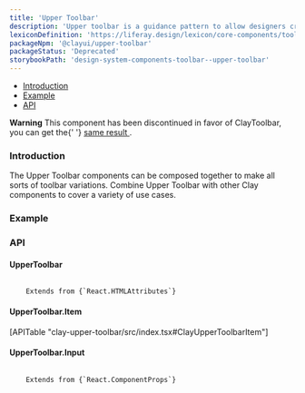 ```yaml
---
title: 'Upper Toolbar'
description: 'Upper toolbar is a guidance pattern to allow designers create their own toolbars for edition with preview pages.'
lexiconDefinition: 'https://liferay.design/lexicon/core-components/toolbars/toolbar-upper/'
packageNpm: '@clayui/upper-toolbar'
packageStatus: 'Deprecated'
storybookPath: 'design-system-components-toolbar--upper-toolbar'
---
```



<div class="nav-toc-absolute">
<div class="nav-toc">

-   [Introduction](#introduction)
-   [Example](#example)
-   [API](#api)

</div>
</div>

<div class="clay-site-alert alert alert-warning">
	<strong class="lead">Warning</strong>
	This component has been discontinued in favor of ClayToolbar, you can get the{' '}
	<a href="https://storybook.clayui.com/?path=/story/design-system-components-toolbar--upper-toolbar">
		same result
	</a>.
</div>

### Introduction

The Upper Toolbar components can be composed together to make all sorts of toolbar variations. Combine Upper Toolbar with other Clay components to cover a variety of use cases.

### Example

<UpperToolbarExample />

### API

#### UpperToolbar

<code class="list-api-item-type">
	Extends from {`React.HTMLAttributes<HTMLElement>`}
</code>

#### UpperToolbar.Item

<div>[APITable "clay-upper-toolbar/src/index.tsx#ClayUpperToolbarItem"]</div>

#### UpperToolbar.Input

<code class="list-api-item-type">
	Extends from {`React.ComponentProps<typeof ClayInput>`}
</code>

